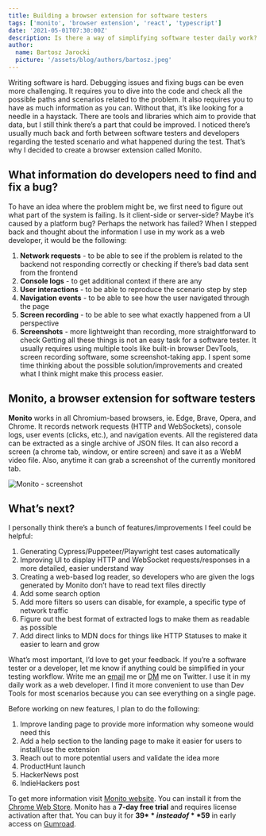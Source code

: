 ```yaml
---
title: Building a browser extension for software testers
tags: ['monito', 'browser extension', 'react', 'typescript']
date: '2021-05-01T07:30:00Z'
description: Is there a way of simplifying software tester daily work?
author:
  name: Bartosz Jarocki
  picture: '/assets/blog/authors/bartosz.jpeg'
---
```


Writing software is hard. Debugging issues and fixing bugs can be even more challenging. It requires you to dive into the code and check all the possible paths and scenarios related to the problem. It also requires you to have as much information as you can. Without that, it’s like looking for a needle in a haystack. There are tools and libraries which aim to provide that data, but I still think there’s a part that could be improved. I noticed there’s usually much back and forth between software testers and developers regarding the tested scenario and what happened during the test. That’s why I decided to create a browser extension called Monito.

## What information do developers need to find and fix a bug?
To have an idea where the problem might be, we first need to figure out what part of the system is failing. Is it client-side or server-side? Maybe it’s caused by a platform bug? Perhaps the network has failed? When I stepped back and thought about the information I use in my work as a web developer, it would be the following:
1. **Network requests** - to be able to see if the problem is related to the backend not responding correctly or checking if there’s bad data sent from the frontend
2. **Console logs** - to get additional context if there are any
3. **User interactions** - to be able to reproduce the scenario step by step
4. **Navigation events** - to be able to see how the user navigated through the page
5. **Screen recording** - to be able to see what exactly happened from a UI perspective
6. **Screenshots** - more lightweight than recording, more straightforward to check
Getting all these things is not an easy task for a software tester. It usually requires using multiple tools like built-in browser DevTools, screen recording software, some screenshot-taking app. I spent some time thinking about the possible solution/improvements and created what I think might make this process easier.

## Monito, a browser extension for software testers
**Monito** works in all Chromium-based browsers, ie. Edge, Brave, Opera, and Chrome. It records network requests (HTTP and WebSockets), console logs, user events (clicks, etc.), and navigation events. All the registered data can be extracted as a single archive of JSON files. It can also record a screen (a chrome tab, window, or entire screen) and save it as a WebM video file. Also, anytime it can grab a screenshot of the currently monitored tab.

![Monito - screenshot](https://s3.eu-north-1.amazonaws.com/jarocki.me/blog/monito-screenshot.png "Monito")

## What’s next?
I personally think there’s a bunch of features/improvements I feel could be helpful:
1. Generating Cypress/Puppeteer/Playwright test cases automatically
2. Improving UI to display HTTP and WebSocket requests/responses in a more detailed, easier understand way
3. Creating a web-based log reader, so developers who are given the logs generated by Monito don’t have to read text files directly
4. Add some search option
5. Add more filters so users can disable, for example, a specific type of network traffic
6. Figure out the best format of extracted logs to make them as readable as possible
7. Add direct links to MDN docs for things like HTTP Statuses to make it easier to learn and grow

What’s most important, I’d love to get your feedback. If you’re a software tester or a developer, let me know if anything could be simplified in your testing workflow. Write me an [email](mailto:bartosz.jarocki@icloud.com) me or [DM](https://twitter.com/messages/compose?recipient_id=512460212) me on Twitter. I use it in my daily work as a web developer. I find it more convenient to use than Dev Tools for most scenarios because you can see everything on a single page.

Before working on new features, I plan to do the following:
1. Improve landing page to provide more information why someone would need this
2. Add a help section to the landing page to make it easier for users to install/use the extension
3. Reach out to more potential users and validate the idea more
4. ProductHunt launch
5. HackerNews post
6. IndieHackers post

To get more information visit [Monito website](https://getmonito.com). You can install it from the [Chrome Web Store](https://chrome.google.com/webstore/detail/monito/fafnfkjphmgbpikjdcnhagpnojbefkln?hl=pl&authuser=0). Monito has a **7-day free trial** and requires license activation after that. You can buy it for **39$** instead of **59$** in early access on [Gumroad](https://gumroad.com/l/monito/early-access).
